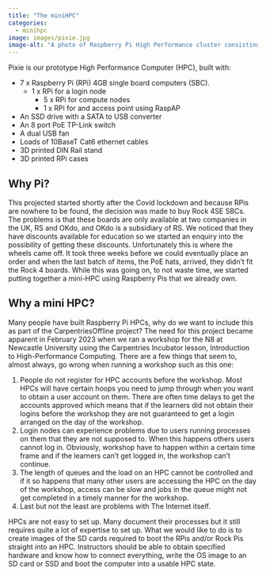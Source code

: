 ```yaml
---
title: "The miniHPC"
categories:
  - minihpc
image: images/pixie.jpg
image-alt: "A photo of Raspberry Pi High Performance cluster consisting of six nodes. "
---
```


Pixie is our prototype High Performance Computer (HPC), built with:

- 7 x Raspberry Pi (RPi) 4GB single board computers (SBC).
  - 1 x RPi for a login node
	- 5 x RPi for compute nodes
	- 1 x RPi for and access point using RaspAP
- An SSD drive with a SATA to USB converter
- An 8 port PoE TP-Link switch
- A dual USB fan
- Loads of 10BaseT Cat6 ethernet cables
- 3D printed DIN Rail stand
- 3D printed RPi cases

## Why Pi?
This projected started shortly after the Covid lockdown and because RPis are nowhere to be found, the decision was made to buy Rock 4SE SBCs. The problems is that these boards are only available at two companies in the UK, RS and OKdo, and OKdo is a subsidiary of RS. We noticed that they have discounts available for education so we started an enquiry into the possibility of getting these discounts. Unfortunately this is where the wheels came off. It took three weeks before we could eventually place an order and when the last batch of items, the PoE hats, arrived, they didn't fit the Rock 4 boards. While this was going on, to not waste time, we started putting together a mini-HPC using Raspberry Pis that we already own.

## Why a mini HPC?
Many people have built Raspberry Pi HPCs, why do we want to include this as part of the CarpentriesOffline project? The need for this project became apparent in February 2023 when we ran a workshop for the N8 at Newcastle University using the Carpentries Incubator lesson, Introduction to High-Performance Computing. There are a few things that seem to, almost always, go wrong when running a workshop such as this one:

1. People do not register for HPC accounts before the workshop. Most HPCs will have certain hoops you need to jump through when you want to obtain a user account on them. There are often time delays to get the accounts approved which means that if the learners did not obtain their logins before the workshop they are not guaranteed to get a login arranged on the day of the workshop.
1. Login nodes can experience problems due to users running processes on them that they are not supposed to. When this happens others users cannot log in. Obviously, workshop have to happen within a certain time frame and if the learners can't get logged in, the workshop can't continue.
1. The length of queues and the load on an HPC cannot be controlled and if it so happens that many other users are accessing the HPC on the day of the workshop, access can be slow and jobs in the queue might not get completed in a timely manner for the workshop.
1. Last but not the least are problems with The Internet itself.

HPCs are not easy to set up. Many document their processes but it still requires quite a lot of expertise to set up. What we would like to do is to create images of the SD cards required to boot the RPis and/or Rock Pis straight into an HPC. Instructors should be able to obtain specified hardware and know how to connect everything, write the OS image to an SD card or SSD and boot the computer into a usable HPC state.

